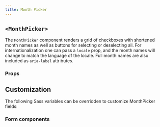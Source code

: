 ```yaml
---
title: Month Picker
---
```


## `<MonthPicker>`

The `MonthPicker` component renders a grid of checkboxes with shortened month names as well as buttons for selecting or deselecting all. For internationalization one can pass a `locale` prop, and the month names will change to match the language of the locale. Full month names are also included as `aria-label` attributes.

<StorybookExample
  componentName="monthPicker"
  sourceFilePath="components/MonthPicker/MonthPicker.tsx"
  storyId="components-month-picker--default-month-picker"
/>

### Props

<PropTable componentName="MonthPicker" />

## Customization

The following Sass variables can be overridden to customize MonthPicker fields:

<ComponentThemeOptions
  componentname="choice"
/>

### Form components

<ComponentThemeOptions
  componentname="form"
/>
